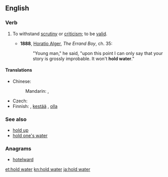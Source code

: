 ==English==

===Verb===
{{head|en|verb|head=[[hold]] [[water]]}}

# {{context|idiomatic|lang=en}} To withstand [[scrutiny]] or [[criticism]]; to be [[valid]].
#* '''1888''', [[w:Horatio Alger, Jr.|Horatio Alger]], ''The Errand Boy'', ch. 35:
#*: "Young man," he said, "upon this point I can only say that your story is grossly improbable. It won't '''hold water'''."

====Translations====
{{trans-top|withstand scrutiny}}
* Chinese:
*: Mandarin: {{t|cmn|站得住腳|sc=Hani}}, {{t|cmn|站得住脚|tr=zhàndezhù jiǎo|sc=Hani}}
{{trans-mid}}
* Czech: {{t+|cs|hořet}}
* Finnish: {{t-|fi|pitää vettä}},  [[kestää#Finnish|kestää]] {{t-|fi|tarkastelu|alt=tarkastelua}},  [[olla#Finnish|olla]] {{t-|fi|vedenpitävä}}
{{trans-bottom}}

===See also===
* [[hold up]]
* [[hold one's water]]

===Anagrams===
* [[hotelward#English|hotelward]]

[[et:hold water]]
[[kn:hold water]]
[[ja:hold water]]
